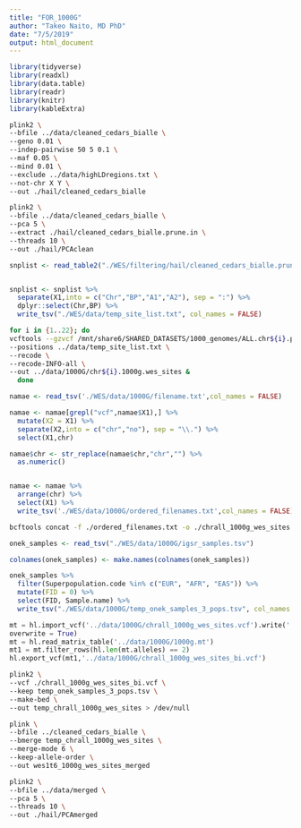 ```yaml
---
title: "FOR_1000G"
author: "Takeo Naito, MD PhD"
date: "7/5/2019"
output: html_document
---
```

```r
library(tidyverse)
library(readxl)
library(data.table)
library(readr)
library(knitr)
library(kableExtra)

```
```bash
plink2 \
--bfile ../data/cleaned_cedars_bialle \
--geno 0.01 \
--indep-pairwise 50 5 0.1 \
--maf 0.05 \
--mind 0.01 \
--exclude ../data/highLDregions.txt \
--not-chr X Y \
--out ./hail/cleaned_cedars_bialle
```


```bash
plink2 \
--bfile ../data/cleaned_cedars_bialle \
--pca 5 \
--extract ./hail/cleaned_cedars_bialle.prune.in \
--threads 10 \
--out ./hail/PCAclean
```



```r
snplist <- read_table2("./WES/filtering/hail/cleaned_cedars_bialle.prune.in",col_names = FALSE)


snplist <- snplist %>% 
  separate(X1,into = c("Chr","BP","A1","A2"), sep = ":") %>% 
  dplyr::select(Chr,BP) %>% 
  write_tsv("./WES/data/temp_site_list.txt", col_names = FALSE)
```

```bash
for i in {1..22}; do
vcftools --gzvcf /mnt/share6/SHARED_DATASETS/1000_genomes/ALL.chr${i}.phase3_shapeit2_mvncall_integrated_v5a.20130502.genotypes.vcf.gz \
--positions ../data/temp_site_list.txt \
--recode \
--recode-INFO-all \
--out ../data/1000G/chr${i}.1000g.wes_sites &
  done
```


```r
namae <- read_tsv('./WES/data/1000G/filename.txt',col_names = FALSE)

namae <- namae[grepl("vcf",namae$X1),] %>% 
  mutate(X2 = X1) %>% 
  separate(X2,into = c("chr","no"), sep = "\\.") %>% 
  select(X1,chr)

namae$chr <- str_replace(namae$chr,"chr","") %>% 
  as.numeric()


namae <- namae %>% 
  arrange(chr) %>% 
  select(X1) %>% 
  write_tsv('./WES/data/1000G/ordered_filenames.txt',col_names = FALSE)

```

```bash
bcftools concat -f ./ordered_filenames.txt -o ./chrall_1000g_wes_sites.vcf
```

```r
onek_samples <- read_tsv("./WES/data/1000G/igsr_samples.tsv")

colnames(onek_samples) <- make.names(colnames(onek_samples))

onek_samples %>%
  filter(Superpopulation.code %in% c("EUR", "AFR", "EAS")) %>%
  mutate(FID = 0) %>%
  select(FID, Sample.name) %>% 
  write_tsv("./WES/data/1000G/temp_onek_samples_3_pops.tsv", col_names = FALSE)
```
```python
mt = hl.import_vcf('../data/1000G/chrall_1000g_wes_sites.vcf').write('../data/1000G/1000g.mt',
overwrite = True)
mt = hl.read_matrix_table('../data/1000G/1000g.mt')
mt1 = mt.filter_rows(hl.len(mt.alleles) == 2)
hl.export_vcf(mt1,'../data/1000G/chrall_1000g_wes_sites_bi.vcf')
```

```bash
plink2 \
--vcf ./chrall_1000g_wes_sites_bi.vcf \
--keep temp_onek_samples_3_pops.tsv \
--make-bed \
--out temp_chrall_1000g_wes_sites > /dev/null

```

```bash
plink \
--bfile ../cleaned_cedars_bialle \
--bmerge temp_chrall_1000g_wes_sites \
--merge-mode 6 \
--keep-allele-order \
--out wes1t6_1000g_wes_sites_merged
```

```bash
plink2 \
--bfile ../data/merged \
--pca 5 \
--threads 10 \
--out ./hail/PCAmerged

```

